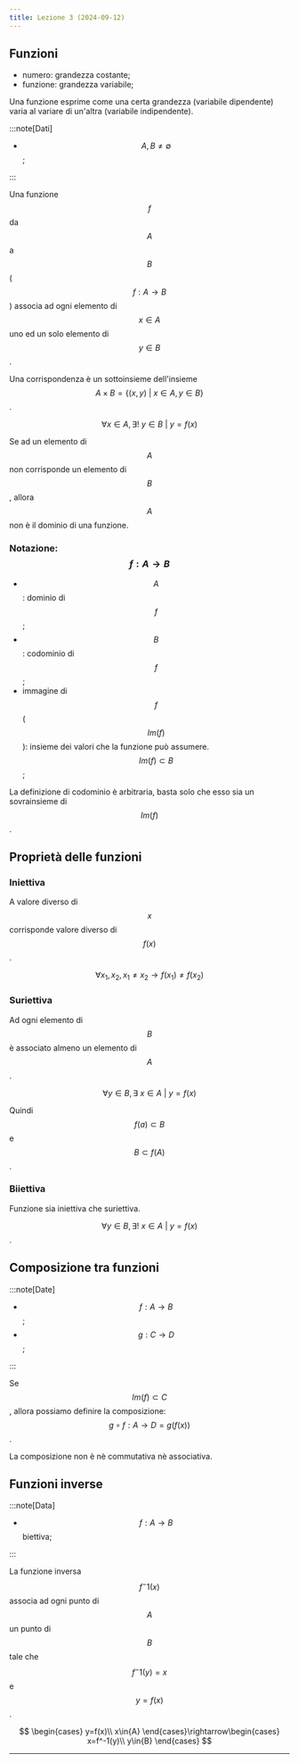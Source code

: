 ```yaml
---
title: Lezione 3 (2024-09-12)
---
```



## Funzioni

- numero: grandezza costante;
- funzione: grandezza variabile;

Una funzione esprime come una certa grandezza (variabile dipendente) varia al
variare di un'altra (variabile indipendente).

:::note[Dati]

- $$A,B\neq\emptyset$$;

:::

Una funzione $$f$$ da $$A$$ a $$B$$ ($$f: A\rightarrow B$$) associa ad ogni elemento di
$$x\in{A}$$ uno ed un solo elemento di $$y\in{B}$$.

Una corrispondenza è un sottoinsieme dell'insieme
$$A\times B=\{(x,y)\ \vert\ x\in{A},y\in{B}\}$$.

$$\forall x\in{A},\exists!\ y\in{B}\ \vert\ y=f(x)$$

Se ad un elemento di $$A$$ non corrisponde un elemento di $$B$$, allora $$A$$ non è il
dominio di una funzione.

### Notazione: $$f: A\rightarrow B$$

- $$A$$: dominio di $$f$$;
- $$B$$: codominio di $$f$$;
- immagine di $$f$$ ($$Im(f)$$): insieme dei valori che la funzione può assumere.
  $$Im(f)\subset B$$;

La definizione di codominio è arbitraria, basta solo che esso sia un
sovrainsieme di $$Im(f)$$.

## Proprietà delle funzioni

### Iniettiva

A valore diverso di $$x$$ corrisponde valore diverso di $$f(x)$$.

$$\forall x_1,x_2, x_1\neq x_2\rightarrow f(x_1)\neq f(x_2)$$

### Suriettiva

Ad ogni elemento di $$B$$ è associato almeno un elemento di $$A$$.

$$\forall y\in{B},\exists\ x\in{A}\ \vert\ y=f(x)$$

Quindi $$f(a)\subset B$$ e $$B\subset f(A)$$.

### Biiettiva

Funzione sia iniettiva che suriettiva.

$$\forall y\in{B},\exists!\ x\in{A}\ \vert\ y=f(x)$$.

## Composizione tra funzioni

:::note[Date]

- $$f: A\rightarrow B$$;
- $$g: C\rightarrow D$$;

:::

Se $$Im(f)\subset C$$, allora possiamo definire la composizione:
$$g\circ f: A\rightarrow D=g(f(x))$$.

La composizione non è nè commutativa nè associativa.

## Funzioni inverse

:::note[Data]

- $$f: A\rightarrow B$$ biettiva;

:::

La funzione inversa $$f^-1(x)$$ associa ad ogni punto di $$A$$ un punto di $$B$$ tale
che $$f^-1(y)=x$$ e $$y=f(x)$$.

$$
\begin{cases}
y=f(x)\\
x\in{A}
\end{cases}\rightarrow\begin{cases}
x=f^-1(y)\\
y\in{B}
\end{cases}
$$

---

<CardGrid>
  <LinkCard
    title="Appunti di Andrea"
    href="https://drive.google.com/file/d/1UvZWdK31RydMakWWjiDx52XiyAW2n7F4/view"
  />
</CardGrid>

